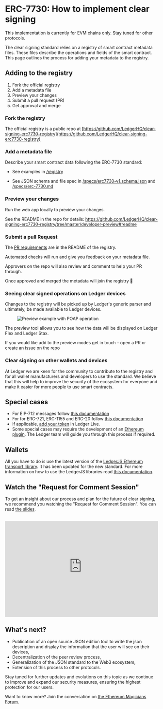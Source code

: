 
# ERC-7730: How to implement clear signing

<Callout type="info" emoji="ℹ️">

This implementation is currently for EVM chains only. Stay tuned for other protocols.

</Callout>

The clear signing standard relies on a registry of smart contract metadata files. These files describe the operations and fields of the smart contract. This page outlines the process for adding your metadata to the registry.

## Adding to the registry

1. Fork the official registry
1. Add a metadata file
1. Preview your changes
1. Submit a pull request (PR)
1. Get approval and merge

### Fork the registry

The official registry is a public repo at [https://github.com/LedgerHQ/clear-signing-erc7730-registry](https://github.com/LedgerHQ/clear-signing-erc7730-registry)

### Add a metadata file

Describe your smart contract data following the ERC-7730 standard:

- See examples in [/registry](https://github.com/LedgerHQ/clear-signing-erc7730-registry/blob/master/registry)

- See JSON schema and file spec in [/specs/erc7730-v1.schema.json](https://github.com/LedgerHQ/clear-signing-erc7730-registry/blob/master/specs/erc7730-v1.schema.json) and [/specs/erc-7730.md](https://github.com/LedgerHQ/clear-signing-erc7730-registry/blob/master/specs/erc-7730.md)

### Preview your changes

Run the web app locally to preview your changes.

See the README in the repo for details: https://github.com/LedgerHQ/clear-signing-erc7730-registry/tree/master/developer-preview#readme

### Submit a pull Request

The [PR requirements](https://github.com/LedgerHQ/clear-signing-erc7730-registry/blob/master/README.md) are in the README of the registry.

Automated checks will run and give you feedback on your metadata file.

Approvers on the repo will also review and comment to help your PR through.

Once approved and merged the metadata will join the registry 🎉

### Seeing clear signed operations on Ledger devices

Changes to the registry will be picked up by Ledger's generic parser and ultimately, be made available to Ledger devices.

<div style={{ paddingTop: "1em", width: "90%" }} className="center">
  <figure>
    <img
      src="/clear-signing/preview-example-poap.png"
      alt="Preview example with POAP operation"
    />
  </figure>
</div>

The preview tool allows you to see how the data will be displayed on Ledger Flex and Ledger Stax.

<Callout type="info" emoji="💡">
  If you would like add to the preview modes get in touch – open a PR or create
  an issue on the repo
</Callout>

### Clear signing on other wallets and devices

At Ledger we are keen for the community to contribute to the registry and for all wallet manufacturers and developers to use the standard. We believe that this will help to improve the security of the ecosystem for everyone and make it easier for more people to use smart contracts.

## Special cases

- For EIP-712 messages follow [this documentation](./eip712)
- For for ERC-721, ERC-1155 and ERC-20 follow [this documentation](./nft)
- If applicable, [add your token](../ledger-live/accounts/integration/tokens/evm-chains-tokens) in Ledger Live.
- Some special cases may require the development of an [Ethereum plugin](../device-app/getting-started). The Ledger team will guide you through this process if required.

## Wallets

All you have to do is use the latest version of the [LedgerJS Ethereum transport library](https://github.com/LedgerHQ/ledger-live/tree/b2163a6eaafd46390d4a14bad8e62fcc10454c05/libs/ledgerjs/packages/hw-app-eth). It has been updated for the new standard. For more information on how to use the LedgerJS libraries read [this documentation](../device-interaction/getting-started).

## Watch the "Request for Comment Session"

To get an insight about our process and plan for the future of clear signing, we recommend you watching the "Request for Comment Session". You can read [the slides](https://www.keepandshare.com/doc13/view.php?id=32202&da=y).

<br />

<iframe
  width="100%"
  height="315"
  src="https://www.youtube-nocookie.com//embed/-O7aX6vUvs8?si=ypUZmsQyyGPYcNn7"
  title="YouTube video player"
  frameBorder="0"
  allow="accelerometer; autoplay; clipboard-write; encrypted-media; gyroscope; picture-in-picture"
  allowFullScreen
></iframe>

## What's next?

- Publication of an open source JSON edition tool to write the json description and display the information that the user will see on their devices,
- Decentralization of the peer review process,
- Generalization of the JSON standard to the Web3 ecosystem,
- Extension of this process to other protocols.

Stay tuned for further updates and evolutions on this topic as we continue to improve and expand our security measures, ensuring the highest protection for our users.

Want to know more? Join the conversation on [the Ethereum Magicians Forum](https://ethereum-magicians.org/t/eip-7730-proposal-for-a-clear-signing-standard-format-for-wallets/20403).
